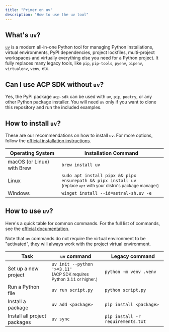 ```yaml
---
title: "Primer on uv"
description: "How to use the uv tool"
---
```


## What's `uv`?

[`uv`](https://github.com/astral-sh/uv) is a modern all-in-one Python tool for managing Python installations, virtual environments, PyPI dependencies, project lockfiles, multi-project workspaces and virtually everything else you need for a Python project. It fully replaces many legacy tools, like `pip`, `pip-tools`, `pyenv`, `pipenv`, `virtualenv`, `venv`, etc.

## Can I use ACP SDK without `uv`?

Yes, the PyPI package `acp-sdk` can be used with `uv`, `pip`, `poetry`, or any other Python package installer. You will need `uv` only if you want to clone this repository and run the included examples.

## How to install `uv`?

These are our recommendations on how to install `uv`. For more options, follow the [official installation instructions](https://docs.astral.sh/uv/getting-started/installation/).

| Operating System           | Installation Command                                                                                                                |
| -------------------------- | ----------------------------------------------------------------------------------------------------------------------------------- |
| macOS (or Linux) with Brew | `brew install uv`                                                                                                                   |
| Linux                      | `sudo apt install pipx && pipx ensurepath && pipx install uv`<br/><small>(replace `apt` with your distro's package manager)</small> |
| Windows                    | `winget install --id=astral-sh.uv -e`                                                                                               |

## How to use `uv`?

Here's a quick table for common commands. For the full list of commands, see the [official documentation](https://docs.astral.sh/uv/getting-started/features/).

Note that `uv` commands do not require the virtual environment to be "activated", they will always work with the project virtual environment.

| Task                         | `uv` command                                                           | Legacy command                    |
| ---------------------------- | ---------------------------------------------------------------------- | --------------------------------- |
| Set up a new project         | `uv init --python '>=3.11'` <br/><small>(ACP SDK requires Python 3.11 or higher.)</small> | `python -m venv .venv`            |
| Run a Python file            | `uv run script.py`                                                     | `python script.py`                |
| Install a package            | `uv add <package>`                                                     | `pip install <package>`           |
| Install all project packages | `uv sync`                                                              | `pip install -r requirements.txt` |
